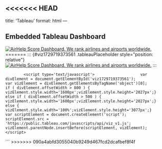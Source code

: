 <<<<<<< HEAD
---
title: 'Tableau'
format: html
---

## Embedded Tableau Dashboard

```{=html}
<div class='tableauPlaceholder' id='viz1729720129964' style='position: relative'>
  <noscript>
    <a href='#'>
      <img alt='AirHelp Score Dashboard. We rank airlines and airports worldwide.' src='https:&#47;&#47;public.tableau.com&#47;static&#47;images&#47;Da&#47;DataViz_Group12Final&#47;AirHelpDashboard&#47;1_rss.png' style='border: none' />
    </a>
  </noscript>
  <object class='tableauViz'  style='display:none;'>
    <param name='host_url' value='https%3A%2F%2Fpublic.tableau.com%2F' />
    <param name='embed_code_version' value='3' />
    <param name='path' value='views&#47;DataViz_Group12Final&#47;AirHelpDashboard?:language=en-US&amp;:embed=true&amp;publish=yes&amp;:sid=&amp;:redirect=auth' />
    <param name='toolbar' value='yes' />
    <param name='static_image' value='https:&#47;&#47;public.tableau.com&#47;static&#47;images&#47;Da&#47;DataViz_Group12Final&#47;AirHelpDashboard&#47;1.png' />
    <param name='animate_transition' value='yes' />
    <param name='display_static_image' value='yes' />
    <param name='display_spinner' value='yes' />
    <param name='display_overlay' value='yes' />
    <param name='display_count' value='yes' />
    <param name='language' value='en-US' />
    <param name='filter' value='publish=yes' />
  </object>
</div>
<script type='text/javascript'>
  var divElement = document.getElementById('viz1729720129964');
  var vizElement = divElement.getElementsByTagName('object')[0];
  if ( divElement.offsetWidth > 800 ) { vizElement.style.width='1600px';vizElement.style.height='2027px';} 
  else if ( divElement.offsetWidth > 500 ) { vizElement.style.width='1600px';vizElement.style.height='2027px';} 
  else { vizElement.style.width='100%';vizElement.style.height='3077px';}
  var scriptElement = document.createElement('script');
  scriptElement.src = 'https://public.tableau.com/javascripts/api/viz_v1.js';
  vizElement.parentNode.insertBefore(scriptElement, vizElement);
</script>
=======
::: {#viz1729719373561 .tableauPlaceholder style="position: relative"}
<noscript><a href='#'><img src="https://public.tableau.com/static/images/BF/BFB2K76Q7/1_rss.png" alt="AirHelp Score Dashboard. We rank airlines and airports worldwide. " style="border: none"/></a></noscript>

<object class="tableauViz" style="display:none;">

<param name='host_url' value='https%3A%2F%2Fpublic.tableau.com%2F' /> <param name='embed_code_version' value='3' /> <param name='path' value='shared&#47;BFB2K76Q7' /> <param name='toolbar' value='yes' /><param name='static_image' value='https:&#47;&#47;public.tableau.com&#47;static&#47;images&#47;BF&#47;BFB2K76Q7&#47;1.png' /> <param name='animate_transition' value='yes' /><param name='display_static_image' value='yes' /><param name='display_spinner' value='yes' /><param name='display_overlay' value='yes' /><param name='display_count' value='yes' /><param name='language' value='en-US' /><param name='filter' value='publish=yes' />

</object>
:::

```         
            <script type='text/javascript'>                    var divElement = document.getElementById('viz1729719373561');                    var vizElement = divElement.getElementsByTagName('object')[0];                    if ( divElement.offsetWidth > 800 ) { vizElement.style.width='1600px';vizElement.style.height='2027px';} else if ( divElement.offsetWidth > 500 ) { vizElement.style.width='1600px';vizElement.style.height='2027px';} else { vizElement.style.width='100%';vizElement.style.height='3077px';}                     var scriptElement = document.createElement('script');                    scriptElement.src = 'https://public.tableau.com/javascripts/api/viz_v1.js';                    vizElement.parentNode.insertBefore(scriptElement, vizElement);                </script>
```
>>>>>>> 090a4abfd3055040b9249d467fcd2dcafbef8f4f
